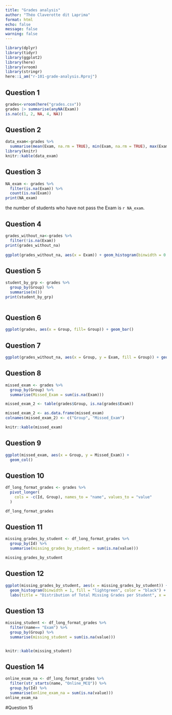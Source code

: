 ```yaml
---
title: "Grades analysis"
author: "Théo Claverotte dit Laprima"
format: html
echo: false
message: false
warning: false
---
```


```r
library(dplyr)
library(tidyr)
library(ggplot2)
library(here)
library(vroom)
library(stringr)
here::i_am("r-101-grade-analysis.Rproj")
```

## Question 1

```r
grades<-vroom(here("grades.csv"))
grades |> summarise(anyNA(Exam))
is.na(c(1, 2, NA, 4, NA))
```

## Question 2

```r
data_exam<-grades %>%
  summarise(mean(Exam, na.rm = TRUE), min(Exam, na.rm = TRUE), max(Exam,na.rm = TRUE), median(Exam, na.rm = TRUE), n())
library(knitr)
knitr::kable(data_exam)
```

## Question 3

```r
NA_exam <- grades %>%
  filter(is.na(Exam)) %>%
  count(is.na(Exam)) 
print(NA_exam)
```

the number of students who have not pass the Exam is `r NA_exam`.

## Question 4

```r
grades_without_na<-grades %>%
  filter(!is.na(Exam))
print(grades_without_na)
  
ggplot(grades_without_na, aes(x = Exam)) + geom_histogram(binwidth = 0.7, fill="darkorange")

```

## Question 5

```r
student_by_grp <- grades %>% 
  group_by(Group) %>%
  summarise(n())
print(student_by_grp)
  
```

## Question 6

```r

ggplot(grades, aes(x = Group, fill= Group)) + geom_bar() 
```

## Question 7

```r
ggplot(grades_without_na, aes(x = Group, y = Exam, fill = Group)) + geom_boxplot()
```

## Question 8

```r
missed_exam <- grades %>%
  group_by(Group) %>%
  summarise(Missed_Exam = sum(is.na(Exam)))

missed_exam_2 <- table(grades$Group, is.na(grades$Exam))

missed_exam_2 <- as.data.frame(missed_exam)
colnames(missed_exam_2) <- c("Group", "Missed_Exam")

knitr::kable(missed_exam)

```

## Question 9

```r
ggplot(missed_exam, aes(x = Group, y = Missed_Exam)) +
  geom_col() 
```

## Question 10 
```r
df_long_format_grades <- grades %>%
  pivot_longer(
    cols = -c(Id, Group), names_to = "name", values_to = "value"
  )

df_long_format_grades
```

## Question 11
```r
missing_grades_by_student <- df_long_format_grades %>%
  group_by(Id) %>%
  summarise(missing_grades_by_student = sum(is.na(value)))

missing_grades_by_student
```

## Question 12
```r
ggplot(missing_grades_by_student, aes(x = missing_grades_by_student)) +
  geom_histogram(binwidth = 1, fill = "lightgreen", color = "black") +
  labs(title = "Distribution of Total Missing Grades per Student", x = "Number of Missing Grades", y = "Frequency")
```

## Question 13 

```r
missing_student <- df_long_format_grades %>%
  filter(name== "Exam") %>%
  group_by(Group) %>%
  summarise(missing_student = sum(is.na(value)))


knitr::kable(missing_student)

```

## Question 14
```r
online_exam_na <- df_long_format_grades %>%
  filter(str_starts(name, "Online_MCQ")) %>%
  group_by(Id) %>%
  summarise(online_exam_na = sum(is.na(value)))
online_exam_na
```

#Question 15
```r

```

